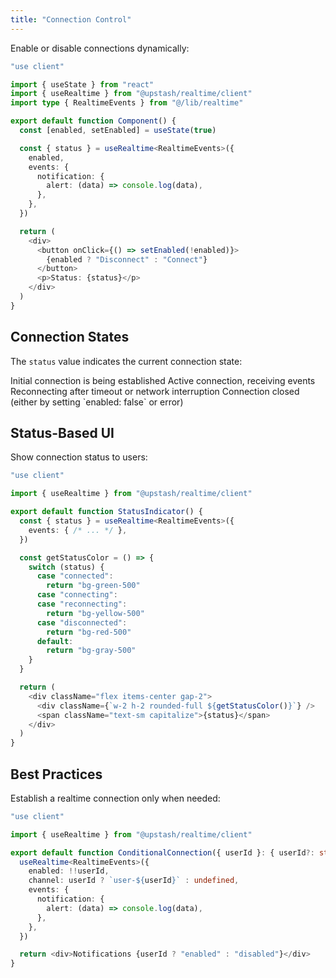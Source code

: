 ```yaml
---
title: "Connection Control"
---
```


Enable or disable connections dynamically:

```typescript
"use client"

import { useState } from "react"
import { useRealtime } from "@upstash/realtime/client"
import type { RealtimeEvents } from "@/lib/realtime"

export default function Component() {
  const [enabled, setEnabled] = useState(true)

  const { status } = useRealtime<RealtimeEvents>({
    enabled,
    events: {
      notification: {
        alert: (data) => console.log(data),
      },
    },
  })

  return (
    <div>
      <button onClick={() => setEnabled(!enabled)}>
        {enabled ? "Disconnect" : "Connect"}
      </button>
      <p>Status: {status}</p>
    </div>
  )
}
```

## Connection States

The `status` value indicates the current connection state:

<ParamField path="connecting" type="string">
  Initial connection is being established
</ParamField>

<ParamField path="connected" type="string">
  Active connection, receiving events
</ParamField>

<ParamField path="reconnecting" type="string">
  Reconnecting after timeout or network interruption
</ParamField>

<ParamField path="disconnected" type="string">
  Connection closed (either by setting `enabled: false` or error)
</ParamField>

## Status-Based UI

Show connection status to users:

```typescript
"use client"

import { useRealtime } from "@upstash/realtime/client"

export default function StatusIndicator() {
  const { status } = useRealtime<RealtimeEvents>({
    events: { /* ... */ },
  })

  const getStatusColor = () => {
    switch (status) {
      case "connected":
        return "bg-green-500"
      case "connecting":
      case "reconnecting":
        return "bg-yellow-500"
      case "disconnected":
        return "bg-red-500"
      default:
        return "bg-gray-500"
    }
  }

  return (
    <div className="flex items-center gap-2">
      <div className={`w-2 h-2 rounded-full ${getStatusColor()}`} />
      <span className="text-sm capitalize">{status}</span>
    </div>
  )
}
```

## Best Practices

Establish a realtime connection only when needed:

```typescript
"use client"

import { useRealtime } from "@upstash/realtime/client"

export default function ConditionalConnection({ userId }: { userId?: string }) {
  useRealtime<RealtimeEvents>({
    enabled: !!userId,
    channel: userId ? `user-${userId}` : undefined,
    events: {
      notification: {
        alert: (data) => console.log(data),
      },
    },
  })

  return <div>Notifications {userId ? "enabled" : "disabled"}</div>
}
```
